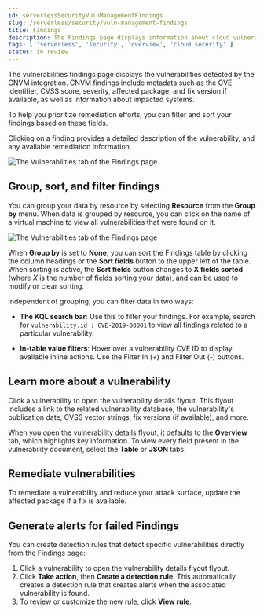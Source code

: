 ```yaml
---
id: serverlessSecurityVulnManagementFindings
slug: /serverless/security/vuln-management-findings
title: Findings
description: The Findings page displays information about cloud vulnerabilities found in your environment.
tags: [ 'serverless', 'security', 'overview', 'cloud security' ]
status: in review
---
```



<InReview />


<div id="vuln-management-findings"></div>

The vulnerabilities findings page displays the vulnerabilities detected by the <DocLink id="serverlessSecurityVulnManagementOverview">CNVM integration</DocLink>. CNVM findings include metadata such as the CVE identifier, CVSS score, severity, affected package, and fix version if available, as well as information about impacted systems.

To help you prioritize remediation efforts, you can filter and sort your findings based on these fields.

Clicking on a finding provides a detailed description of the vulnerability, and any available remediation information.

![The Vulnerabilities tab of the Findings page](../images/vuln-management-findings/-cloud-native-security-cnvm-findings-page.png)

<div id="vuln-findings-grouping"></div>

## Group, sort, and filter findings

You can group your data by resource by selecting **Resource** from the **Group by** menu. When data is grouped by resource, you can click on the name of a virtual machine to view all vulnerabilities that were found on it.

![The Vulnerabilities tab of the Findings page](../images/vuln-management-findings/-cloud-native-security-cnvm-findings-grouped.png)

When **Group by** is set to **None**, you can sort the Findings table by clicking the column headings or the **Sort fields** button to the upper left of the table. When sorting is active, the **Sort fields** button changes to **X fields sorted** (where _X_ is the number of fields sorting your data), and can be used to modify or clear sorting.

Independent of grouping, you can filter data in two ways:

- **The KQL search bar**: Use this to filter your findings. For example, search for `vulnerability.id : CVE-2019-00001` to view all findings related to a particular vulnerability.

- **In-table value filters**: Hover over a vulnerability CVE ID to display available inline actions. Use the Filter In (*+*) and Filter Out (*-*) buttons.

<div id="vuln-findings-learn-more"></div>

## Learn more about a vulnerability

Click a vulnerability to open the vulnerability details flyout. This flyout includes a link to the related vulnerability database, the vulnerability's publication date, CVSS vector strings, fix versions (if available), and more.

When you open the vulnerability details flyout, it defaults to the **Overview** tab, which highlights key information. To view every field present in the vulnerability document, select the **Table** or **JSON** tabs.

<div id="vuln-findings-remediate"></div>

## Remediate vulnerabilities

To remediate a vulnerability and reduce your attack surface, update the affected package if a fix is available.

<div id="cnvm-create-rule-from-finding"></div>

## Generate alerts for failed Findings
You can create detection rules that detect specific vulnerabilities directly from the Findings page:

1. Click a vulnerability to open the vulnerability details flyout flyout.
1. Click **Take action**, then **Create a detection rule**. This automatically creates a detection rule that creates alerts when the associated vulnerability is found.
1. To review or customize the new rule, click **View rule**.

